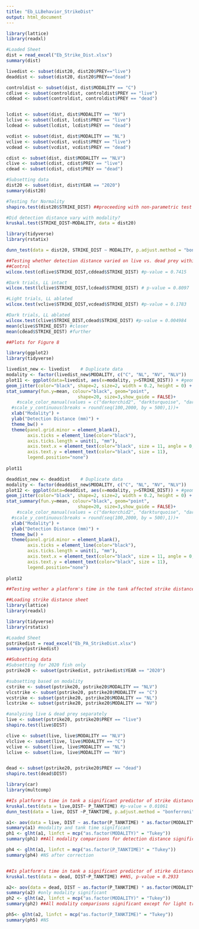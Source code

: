 ```yaml
---
title: "Eb_LLBehavior_StrikeDist"
output: html_document
---
```



```r
library(lattice)
library(readxl)

#Loaded Sheet 
dist = read_excel("Eb_Strike_Dist.xlsx")
summary(dist) 

livedist <- subset(dist20, dist20$PREY=="live")
deaddist <- subset(dist20, dist20$PREY=="dead")

controldist <- subset(dist, dist$MODALITY == "C")
cdlive <- subset(controldist, controldist$PREY == "live")
cddead <- subset(controldist, controldist$PREY == "dead")


lcdist <- subset(dist, dist$MODALITY == "NV")
lclive <- subset(lcdist, lcdist$PREY == "live")
lcdead <- subset(lcdist, lcdist$PREY == "dead")

vcdist <- subset(dist, dist$MODALITY == "NL")
vclive <- subset(vcdist, vcdist$PREY == "live")
vcdead <- subset(vcdist, vcdist$PREY == "dead")

cdist <- subset(dist, dist$MODALITY == "NLV")
clive <- subset(cdist, cdist$PREY == "live")
cdead <- subset(cdist, cdist$PREY == "dead")
```


```r
#Subsetting data 
dist20 <- subset(dist, dist$YEAR == "2020")
summary(dist20)

#Testing for Normality 
shapiro.test(dist20$STRIKE_DIST) ##proceeding with non-parametric test since data is not  normal 

#Did detection distance vary with modality? 
kruskal.test(STRIKE_DIST~MODALITY, data = dist20)

library(tidyverse)
library(rstatix)

dunn_test(data = dist20, STRIKE_DIST ~ MODALITY, p.adjust.method = "bonferroni")
```

```r
##Testing whether detection distance varied on live vs. dead prey within each modality
##Control 
wilcox.test(cdlive$STRIKE_DIST,cddead$STRIKE_DIST) #p-value = 0.7415

#Dark trials, LL intact 
wilcox.test(lclive$STRIKE_DIST,lcdead$STRIKE_DIST) # p-value = 0.8097

#Light trials, LL ablated 
wilcox.test(vclive$STRIKE_DIST,vcdead$STRIKE_DIST) #p-value = 0.1783

#Dark trials, LL ablated 
wilcox.test(clive$STRIKE_DIST,cdead$STRIKE_DIST) #p-value = 0.004984
mean(clive$STRIKE_DIST) #closer 
mean(cdead$STRIKE_DIST) #further 
```


```r
##Plots for Figure 8

library(ggplot2)
library(tidyverse)

livedist_new <- livedist    # Duplicate data
modality <- factor(livedist_new$MODALITY, c("C", "NL", "NV", "NLV"))
plot11 <- ggplot(data=livedist, aes(x=modality, y=STRIKE_DIST)) + #geom_boxplot(outlier.shape = 1) +
geom_jitter(color="black", shape=2, size=2, width = 0.2, height = 0) +      
stat_summary(fun.y=mean, colour="black", geom="point", 
                           shape=20, size=3,show_guide = FALSE)+
    #scale_color_manual(values = c("darkorchid2", "darkturquoise", "darkorchid4", "deepskyblue")) +
  #scale_y_continuous(breaks = round(seq(100,2000, by = 500),1))+
  xlab("Modality") +
  ylab("Detection Distance (mm)") +
  theme_bw() +
  theme(panel.grid.minor = element_blank(),
        axis.ticks = element_line(color="black"),
        axis.ticks.length = unit(1, "mm"),
        axis.text.x = element_text(color="black", size = 11, angle = 0, vjust = 1, hjust = 0.5),
        axis.text.y = element_text(color="black", size = 11),
        legend.position="none")
  
plot11 

deaddist_new <- deaddist    # Duplicate data
modality <- factor(deaddist_new$MODALITY, c("C", "NL", "NV", "NLV"))
plot12 <- ggplot(data=deaddist, aes(x=modality, y=STRIKE_DIST)) + #geom_boxplot(outlier.shape = 1) +
geom_jitter(color="black", shape=2, size=2, width = 0.2, height = 0) +       
stat_summary(fun.y=mean, colour="black", geom="point", 
                           shape=20, size=3,show_guide = FALSE)+
    #scale_color_manual(values = c("darkorchid2", "darkturquoise", "darkorchid4", "deepskyblue")) +
  #scale_y_continuous(breaks = round(seq(100,2000, by = 500),1))+
  xlab("Modality") +
  ylab("Detection Distance (mm)") +
  theme_bw() +
  theme(panel.grid.minor = element_blank(),
        axis.ticks = element_line(color="black"),
        axis.ticks.length = unit(1, "mm"),
        axis.text.x = element_text(color="black", size = 11, angle = 0, vjust = 1, hjust = 0.5),
        axis.text.y = element_text(color="black", size = 11),
        legend.position="none")
  
plot12 
```



```r
##Testing wether a platform's time in the tank affected strike distance 

##Loading strike distance sheet 
library(lattice)
library(readxl)

library(tidyverse)
library(rstatix)

#Loaded Sheet 
pstrikedist = read_excel("Eb_PA_StrikeDist.xlsx")
summary(pstrikedist)
```

```r
##Subsetting data 
#Subsetting for 2020 fish only 
pstrike20 <- subset(pstrikedist, pstrikedist$YEAR == "2020")

#subsetting based on modality 
cstrike <- subset(pstrike20, pstrike20$MODALITY == "NLV")
vlcstrike <- subset(pstrike20, pstrike20$MODALITY == "C")
vcstrike <- subset(pstrike20, pstrike20$MODALITY == "NL")
lcstrike <- subset(pstrike20, pstrike20$MODALITY == "NV")

#analyzing live & dead prey separately 
live <- subset(pstrike20, pstrike20$PREY == "live")
shapiro.test(live$DIST)

clive <- subset(live, live$MODALITY == "NLV")
vlclive <- subset(live, live$MODALITY == "C")
vclive <- subset(live, live$MODALITY == "NL")
lclive <- subset(live, live$MODALITY == "NV")


dead <- subset(pstrike20, pstrike20$PREY == "dead")
shapiro.test(dead$DIST)
```

```r
library(car)
library(multcomp)

##Is platform's time in tank a significant predictor of strike distance on live prey? 
kruskal.test(data = live,DIST~ P_TANKTIME) #p-value = 0.01061
dunn_test(data = live, DIST ~P_TANKTIME, p.adjust.method = "bonferroni") ##no significant comparisons after bonferroni correction 

a1<- aov(data = live, DIST ~ as.factor(P_TANKTIME) * as.factor(MODALITY))
summary(a1) #modality and tank time significant 
ph1 <- glht(a1, linfct = mcp("as.factor(MODALITY)" = "Tukey"))
summary(ph1) ##All modality comparisons for detection distance significantly different except for dark vs. dark w/ LL ablated 

ph4 <- glht(a1, linfct = mcp("as.factor(P_TANKTIME)" = "Tukey"))
summary(ph4) #NS after correction 


##Is platform's time in tank a significant predictor of stirke distance on dead prey? 
kruskal.test(data = dead, DIST~P_TANKTIME) ##NS, p-value = 0.2933

a2<- aov(data = dead, DIST ~ as.factor(P_TANKTIME) * as.factor(MODALITY))
summary(a2) #only modality significant 
ph2 <- glht(a2, linfct = mcp("as.factor(MODALITY)" = "Tukey"))
summary(ph2) ##All modality comparisons significant except for light trials vs. light trials w/ LL ablated & dark trials vs. dark trials w/ lateral line ablated 

ph5<- glht(a2, linfct = mcp("as.factor(P_TANKTIME)" = "Tukey"))
summary(ph5) #NS 

```

